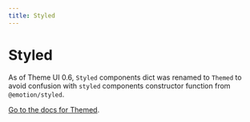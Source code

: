 ```yaml
---
title: Styled
---
```


# Styled

As of Theme UI 0.6, `Styled` components dict was renamed to `Themed` to avoid
confusion with `styled` components constructor function from `@emotion/styled`.

[Go to the docs for Themed](https://theme-ui.com/themed).
